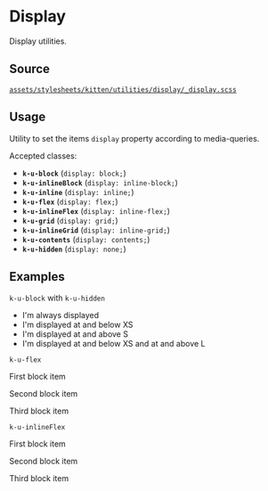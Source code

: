 
<Meta title="Documentation/CSS Utilities/Display" />

# Display

Display utilities.

## Source

[`assets/stylesheets/kitten/utilities/display/_display.scss`](https://github.com/KissKissBankBank/kitten/blob/master/assets/stylesheets/kitten/utilities/display/_display.scss)

## Usage

Utility to set the items `display` property according to media-queries.

Accepted classes:

- **`k-u-block`** (`display: block;`)
- **`k-u-inlineBlock`** (`display: inline-block;`)
- **`k-u-inline`** (`display: inline;`)
- **`k-u-flex`** (`display: flex;`)
- **`k-u-inlineFlex`** (`display: inline-flex;`)
- **`k-u-grid`** (`display: grid;`)
- **`k-u-inlineGrid`** (`display: inline-grid;`)
- **`k-u-contents`** (`display: contents;`)
- **`k-u-hidden`** (`display: none;`)


## Examples

`k-u-block` with `k-u-hidden`
<Canvas>
<ul>
  <li>
    <span className="k-u-block">
      I'm always displayed
    </span>
  </li>
  <li>
    <span className="k-u-hidden k-u-block@xs-down">
      I'm displayed at and below XS
    </span>
  </li>
  <li>
    <span className="k-u-hidden k-u-block@s-up">
      I'm displayed at and above S
    </span>
  </li>
  <li>
    <span className="k-u-block k-u-hidden@s-up k-u-block@l-up">
      I'm displayed at and below XS and at and above L
    </span>
  </li>
</ul>
</Canvas>


`k-u-flex`
<Canvas className="has-overrides show-flex">
<div className="k-u-flex">
  <p>
    First block item
  </p>
  <p>
    Second block item
  </p>
  <p>
    Third block item
  </p>
</div>
</Canvas>

`k-u-inlineFlex`
<Canvas className="has-overrides show-flex">
<div className="k-u-inlineFlex">
  <p>
    First block item
  </p>
  <p>
    Second block item
  </p>
  <p>
    Third block item
  </p>
</div>
</Canvas>
